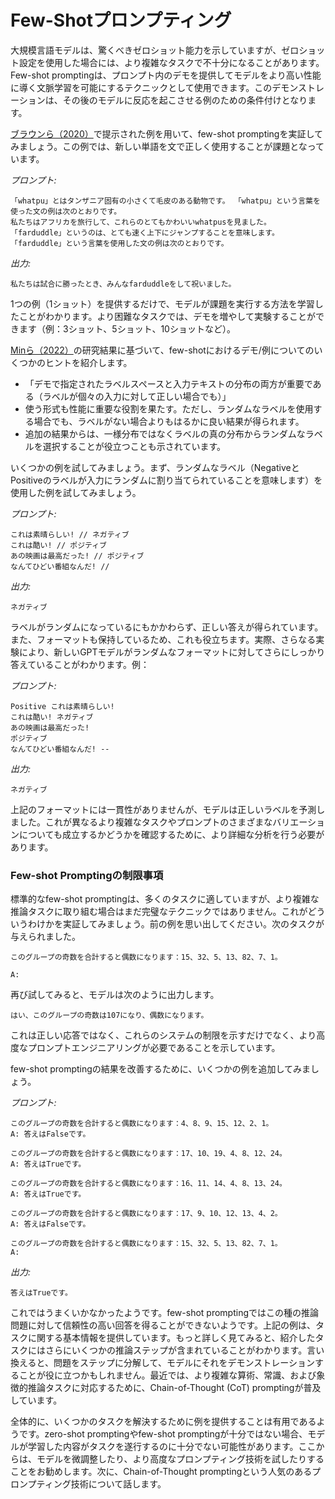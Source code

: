# Few-Shotプロンプティング

大規模言語モデルは、驚くべきゼロショット能力を示していますが、ゼロショット設定を使用した場合には、より複雑なタスクで不十分になることがあります。Few-shot promptingは、プロンプト内のデモを提供してモデルをより高い性能に導く文脈学習を可能にするテクニックとして使用できます。このデモンストレーションは、その後のモデルに反応を起こさせる例のための条件付けとなります。

[ブラウンら（2020）](https://arxiv.org/abs/2005.14165)で提示された例を用いて、few-shot promptingを実証してみましょう。この例では、新しい単語を文で正しく使用することが課題となっています。

*プロンプト:*
```
「whatpu」とはタンザニア固有の小さくて毛皮のある動物です。 「whatpu」という言葉を使った文の例は次のとおりです。
私たちはアフリカを旅行して、これらのとてもかわいいwhatpusを見ました。
「farduddle」というのは、とても速く上下にジャンプすることを意味します。 「farduddle」という言葉を使用した文の例は次のとおりです。
```

*出力:*
```
私たちは試合に勝ったとき、みんなfarduddleをして祝いました。
```

1つの例（1ショット）を提供するだけで、モデルが課題を実行する方法を学習したことがわかります。より困難なタスクでは、デモを増やして実験することができます（例：3ショット、5ショット、10ショットなど）。

[Minら（2022）](https://arxiv.org/abs/2202.12837)の研究結果に基づいて、few-shotにおけるデモ/例についてのいくつかのヒントを紹介します。

- 「デモで指定されたラベルスペースと入力テキストの分布の両方が重要である（ラベルが個々の入力に対して正しい場合でも）」
- 使う形式も性能に重要な役割を果たす。ただし、ランダムなラベルを使用する場合でも、ラベルがない場合よりもはるかに良い結果が得られます。
- 追加の結果からは、一様分布ではなくラベルの真の分布からランダムなラベルを選択することが役立つことも示されています。

いくつかの例を試してみましょう。まず、ランダムなラベル（NegativeとPositiveのラベルが入力にランダムに割り当てられていることを意味します）を使用した例を試してみましょう。

*プロンプト:*
```
これは素晴らしい! // ネガティブ
これは酷い! // ポジティブ
あの映画は最高だった! // ポジティブ
なんてひどい番組なんだ! //
```

*出力:*
```
ネガティブ
```

ラベルがランダムになっているにもかかわらず、正しい答えが得られています。また、フォーマットも保持しているため、これも役立ちます。実際、さらなる実験により、新しいGPTモデルがランダムなフォーマットに対してさらにしっかり答えていることがわかります。例：

*プロンプト:*
```
Positive これは素晴らしい! 
これは酷い! ネガティブ
あの映画は最高だった! 
ポジティブ
なんてひどい番組なんだ! --
```

*出力:*
```
ネガティブ
```

上記のフォーマットには一貫性がありませんが、モデルは正しいラベルを予測しました。これが異なるより複雑なタスクやプロンプトのさまざまなバリエーションについても成立するかどうかを確認するために、より詳細な分析を行う必要があります。

### Few-shot Promptingの制限事項

標準的なfew-shot promptingは、多くのタスクに適していますが、より複雑な推論タスクに取り組む場合はまだ完璧なテクニックではありません。これがどういうわけかを実証してみましょう。前の例を思い出してください。次のタスクが与えられました。

```
このグループの奇数を合計すると偶数になります：15、32、5、13、82、7、1。

A: 
```

再び試してみると、モデルは次のように出力します。

```
はい、このグループの奇数は107になり、偶数になります。
```

これは正しい応答ではなく、これらのシステムの制限を示すだけでなく、より高度なプロンプトエンジニアリングが必要であることを示しています。

few-shot promptingの結果を改善するために、いくつかの例を追加してみましょう。

*プロンプト:*
```
このグループの奇数を合計すると偶数になります：4、8、9、15、12、2、1。
A: 答えはFalseです。

このグループの奇数を合計すると偶数になります：17、10、19、4、8、12、24。
A: 答えはTrueです。

このグループの奇数を合計すると偶数になります：16、11、14、4、8、13、24。
A: 答えはTrueです。

このグループの奇数を合計すると偶数になります：17、9、10、12、13、4、2。
A: 答えはFalseです。

このグループの奇数を合計すると偶数になります：15、32、5、13、82、7、1。 
A: 
```

*出力:*
```
答えはTrueです。
```

これではうまくいかなかったようです。few-shot promptingではこの種の推論問題に対して信頼性の高い回答を得ることができないようです。上記の例は、タスクに関する基本情報を提供しています。もっと詳しく見てみると、紹介したタスクにはさらにいくつかの推論ステップが含まれていることがわかります。言い換えると、問題をステップに分解して、モデルにそれをデモンストレーションすることが役に立つかもしれません。最近では、より複雑な算術、常識、および象徴的推論タスクに対応するために、Chain-of-Thought (CoT) promptingが普及しています。

全体的に、いくつかのタスクを解決するために例を提供することは有用であるようです。zero-shot promptingやfew-shot promptingが十分ではない場合、モデルが学習した内容がタスクを遂行するのに十分でない可能性があります。ここからは、モデルを微調整したり、より高度なプロンプティング技術を試したりすることをお勧めします。次に、Chain-of-Thought promptingという人気のあるプロンプティング技術について話します。